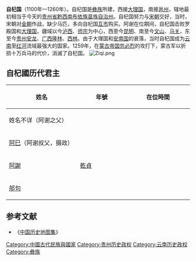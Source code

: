 {{云南历史侧栏模板}}

'''自杞国'''（1100年—1260年）。自杞国是[[彝族|彝族]]所建，西接[[大理国|大理国]]，南接[[邕州|邕州]]，辖地最初相当于今天的[[贵州省|贵州省]][[黔西南布依族苗族自治州|黔西南布依族苗族自治州]]。自杞国努力与[[宋朝|宋朝]]交好，当时，宋朝对[[金朝|金朝]]作战，缺少马匹，多向自杞国[[互市|互市]]购买。阿谢在位期间，自杞国击败罗殿国和[[大理国|大理国]]，疆域以今[[泸西|泸西]]、[[师宗|师宗]]为中心，西至今[[昆明|昆明]]、南至今[[文山壯族苗族自治州|文山]]、[[马关|马关]]，东至今[[贵州|贵州]][[安龙|安龙]]、[[广西|广西]][[隆林|隆林]]、[[西林|西林]]。由于大理国和[[越南李朝|安南国]]的衰落，当时自杞国成为[[云南|云南]]至[[红河|红河]]流域最强大的国家。1259年，在[[蒙古帝国|蒙古帝国]][[忽必烈|忽必烈]]的攻打下，蒙古军以折损十万兵马的代价，消滅了自杞国。
[[File:Ziqi.png|thumb]]

==自杞國历代君主==
{|class="wikitable"
!width="250"|姓名
!width="168"|年號
!width="228"|在位時間
|-align="center"
|姓名不详（阿谢之父）
|
| 
|-align="center"
|[[阿巳|阿巳]]（阿谢叔父，摄政）
|
| 
|-align="center"
|[[阿謝_(彝族)|阿謝]]
|[[乾贞_(阿谢)|乾貞]]
|
|-align="center"
|[[郍句|郍句]]
|
| 
|}

==参考文献==
*《[[中国历史地图集|中国历史地图集]]》
{{中国历史小作品}}
{{FiveDynasties-song-liao-jin}}
{{云南历史|南诏大理}}
[[Category:中國古代民族與國家|Category:中國古代民族與國家]]
[[Category:贵州历史政权|Category:贵州历史政权]]
[[Category:云南历史政权|Category:云南历史政权]]
[[Category:彝族|Category:彝族]]